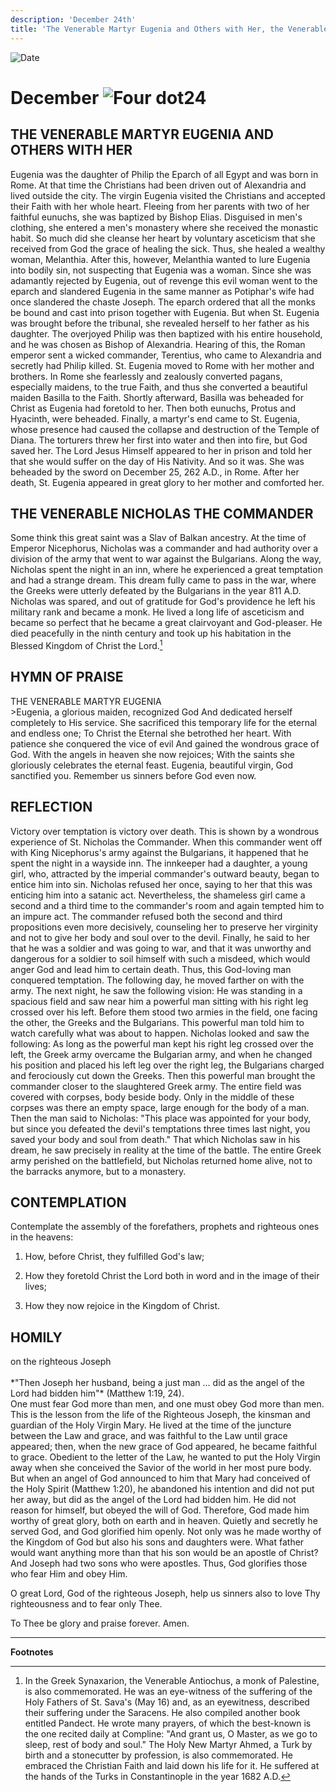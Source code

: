 ```yaml
---
description: 'December 24th'
title: 'The Venerable Martyr Eugenia and Others with Her, the Venerable Nicholas the Commander'
---
```


<CustomPaginator />
<RunningHead />

<Image src="/title-imprint.png" height={68} width={50} alt="Date" className="title-imprint"/>

# <div id="date">December <Image className="four-dot" src="/four-dot.png" height={15} width={15} alt="Four dot" />24</div>

## THE VENERABLE MARTYR EUGENIA AND OTHERS WITH HER

Eugenia was the daughter of Philip the Eparch of all Egypt and was born in Rome. At that time the Christians had been driven out of Alexandria and lived outside the city. The virgin Eugenia visited the Christians and accepted their Faith with her whole heart. Fleeing from her parents with two of her faithful eunuchs, she was baptized by Bishop Elias. Disguised in men's clothing, she entered a men's monastery where she received the monastic habit. So much did she cleanse her heart by voluntary asceticism that she received from God the grace of healing the sick. Thus, she healed a wealthy woman, Melanthia. After this, however, Melanthia wanted to lure Eugenia into bodily sin, not suspecting that Eugenia was a woman. Since she was adamantly rejected by Eugenia, out of revenge this evil woman went to the eparch and slandered Eugenia in the same manner as Potiphar's wife had once slandered the chaste Joseph. The eparch ordered that all the monks be bound and cast into prison together with Eugenia. But when St. Eugenia was brought before the tribunal, she revealed herself to her father as his daughter. The overjoyed Philip was then baptized with his entire household, and he was chosen as Bishop of Alexandria. Hearing of this, the Roman emperor sent a wicked commander, Terentius, who came to Alexandria and secretly had Philip killed. St. Eugenia moved to Rome with her mother and brothers. In Rome she fearlessly and zealously converted pagans, especially maidens, to the true Faith, and thus she converted a beautiful maiden Basilla to the Faith. Shortly afterward, Basilla was beheaded for Christ as Eugenia had foretold to her. Then both eunuchs, Protus and Hyacinth, were beheaded. Finally, a martyr's end came to St. Eugenia, whose presence had caused the collapse and destruction of the Temple of Diana. The torturers threw her first into water and then into fire, but God saved her. The Lord Jesus Himself appeared to her in prison and told her that she would suffer on the day of His Nativity. And so it was. She was beheaded by the sword on December 25, 262 A.D., in Rome. After her death, St. Eugenia appeared in great glory to her mother and comforted her.

## THE VENERABLE NICHOLAS THE COMMANDER

Some think this great saint was a Slav of Balkan ancestry. At the time of Emperor Nicephorus, Nicholas was a commander and had authority over a division of the army that went to war against the Bulgarians. Along the way, Nicholas spent the night in an inn, where he experienced a great temptation and had a strange dream. This dream fully came to pass in the war, where the Greeks were utterly defeated by the Bulgarians in the year 811 A.D. Nicholas was spared, and out of gratitude for God's providence he left his military rank and became a monk. He lived a long life of asceticism and became so perfect that he became a great clairvoyant and God-pleaser. He died peacefully in the ninth century and took up his habitation in the Blessed Kingdom of Christ the Lord.[^1]


## HYMN OF PRAISE
<div style={{textAlign:'center', color:'crimson', fontWeight:'bold'}}>
THE VENERABLE MARTYR EUGENIA
</div>
>Eugenia, a glorious maiden, recognized God  
And dedicated herself completely to His service.  
She sacrificed this temporary life for the eternal and endless one;  
To Christ the Eternal she betrothed her heart.  
With patience she conquered the vice of evil  
And gained the wondrous grace of God.  
With the angels in heaven she now rejoices;  
With the saints she gloriously celebrates the eternal feast.  
Eugenia, beautiful virgin, God sanctified you.  
Remember us sinners before God even now.  


## REFLECTION

Victory over temptation is victory over death. This is shown by a wondrous experience of St. Nicholas the Commander. When this commander went off with King Nicephorus's army against the Bulgarians, it happened that he spent the night in a wayside inn. The innkeeper had a daughter, a young girl, who, attracted by the imperial commander's outward beauty, began to entice him into sin. Nicholas refused her once, saying to her that this was enticing him into a satanic act. Nevertheless, the shameless girl came a second and a third time to the commander's room and again tempted him to an impure act. The commander refused both the second and third propositions even more decisively, counseling her to preserve her virginity and not to give her body and soul over to the devil. Finally, he said to her that he was a soldier and was going to war, and that it was unworthy and dangerous for a soldier to soil himself with such a misdeed, which would anger God and lead him to certain death. Thus, this God-loving man conquered temptation. The following day, he moved farther on with the army. The next night, he saw the following vision: He was standing in a spacious field and saw near him a powerful man sitting with his right leg crossed over his left. Before them stood two armies in the field, one facing the other, the Greeks and the Bulgarians. This powerful man told him to watch carefully what was about to happen. Nicholas looked and saw the following: As long as the powerful man kept his right leg crossed over the left, the Greek army overcame the Bulgarian army, and when he changed his position and placed his left leg over the right leg, the Bulgarians charged and ferociously cut down the Greeks. Then this powerful man brought the commander closer to the slaughtered Greek army. The entire field was covered with corpses, body beside body. Only in the middle of these corpses was there an empty space, large enough for the body of a man. Then the man said to Nicholas: "This place was appointed for your body, but since you defeated the devil's temptations three times last night, you saved your body and soul from death." That which Nicholas saw in his dream, he saw precisely in reality at the time of the battle. The entire Greek army perished on the battlefield, but Nicholas returned home alive, not to the barracks anymore, but to a monastery.


## CONTEMPLATION

Contemplate the assembly of the forefathers, prophets and righteous ones in the heavens:

1. How, before Christ, they fulfilled God's law;

2. How they foretold Christ the Lord both in word and in the image of their lives;

3. How they now rejoice in the Kingdom of Christ.


## HOMILY
<div style={{textAlign:'center', color:'crimson', fontWeight:'bold'}}>
on the righteous Joseph
</div>
<br />
<div style={{textAlign:'right'}}>
*"Then Joseph her husband, being a just man … did as the angel of the Lord had bidden him"* (Matthew 1:19, 24).
</div>
One must fear God more than men, and one must obey God more than men. This is the lesson from the life of the Righteous Joseph, the kinsman and guardian of the Holy Virgin Mary. He lived at the time of the juncture between the Law and grace, and was faithful to the Law until grace appeared; then, when the new grace of God appeared, he became faithful to grace. Obedient to the letter of the Law, he wanted to put the Holy Virgin away when she conceived the Savior of the world in her most pure body. But when an angel of God announced to him that Mary had conceived of the Holy Spirit (Matthew 1:20), he abandoned his intention and did not put her away, but did as the angel of the Lord had bidden him. He did not reason for himself, but obeyed the will of God. Therefore, God made him worthy of great glory, both on earth and in heaven. Quietly and secretly he served God, and God glorified him openly. Not only was he made worthy of the Kingdom of God but also his sons and daughters were. What father would want anything more than that his son would be an apostle of Christ? And Joseph had two sons who were apostles. Thus, God glorifies those who fear Him and obey Him.

O great Lord, God of the righteous Joseph, help us sinners also to love Thy righteousness and to fear only Thee.

To Thee be glory and praise forever. Amen.

---
**Footnotes**

[^1]: In the Greek Synaxarion, the Venerable Antiochus, a monk of Palestine, is also commemorated.  He was an eye-witness of the suffering of the Holy Fathers of St. Sava's (May 16) and, as an eyewitness, described their suffering under the Saracens. He also compiled another book entitled Pandect. He wrote many prayers, of which the best-known is the one recited daily at Compline: "And grant us, O Master, as we go to sleep, rest of body and soul."
The Holy New Martyr Ahmed, a Turk by birth and a stonecutter by profession, is also commemorated. He embraced the Christian Faith and laid down his life for it. He suffered at the hands of the Turks in Constantinople in the year 1682 A.D.

